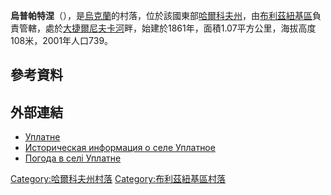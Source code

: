 {{coord|48|47|19|N|36|19|26|E|scale:100000_region:UA|display=title}}

'''烏普帕特涅'''（{{lang-uk|Уплатне}}），是[[烏克蘭|烏克蘭]]的村落，位於該國東部[[哈爾科夫州|哈爾科夫州]]，由[[布利茲紐基區|布利茲紐基區]]負責管轄，處於[[大捷爾尼夫卡河|大捷爾尼夫卡河]]畔，始建於1861年，面積1.07平方公里，海拔高度108米，2001年人口739。

==參考資料==
{{reflist}}

==外部連結==
* [http://gska2.rada.gov.ua/pls/z7502/A005?rdat1=09.01.2009&rf7571=32347 Уплатне]{{dead link|date=2018年3月 |bot=InternetArchiveBot |fix-attempted=yes }}
* [http://www.surnameindex.info/info/ekaterinoslav/pavlograd/uplatnoe/index.html Историческая информация о селе Уплатное] {{Wayback|url=http://www.surnameindex.info/info/ekaterinoslav/pavlograd/uplatnoe/index.html |date=20210411050800 }} {{ref-ru}}
* [http://weather.in.ua/ua/har'kovskaja/26912 Погода в селі Уплатне] {{Wayback|url=http://weather.in.ua/ua/har%27kovskaja/26912 |date=20200805200115 }}

{{DEFAULTSORT:Уплатне}}
[[Category:哈爾科夫州村落|Category:哈爾科夫州村落]]
[[Category:布利茲紐基區村落|Category:布利茲紐基區村落]]

{{Kharkiv-geo-stub}}